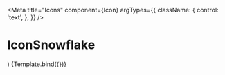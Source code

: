 
<Meta
  title="Icons"
  component={Icon}
  argTypes={{
    className: {
      control: 'text',
    },
  }}
/>

# IconSnowflake

  <div className="flex p-2 space-x-4">
    <Icon className={className} />
    <Icon className="icon-medium cursor-pointer hover:bg-selected" />
    <Icon className="icon-white bg-red" />
  </div>
)

<Canvas>
  <Story name="Snowflake">{Template.bind({})}</Story>
</Canvas>

<ArgsTable story="Snowflake" />

